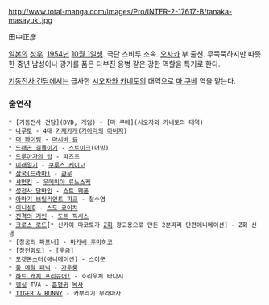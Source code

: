 http://www.total-manga.com/images/Pro/INTER-2-17617-B/tanaka-masayuki.jpg

田中正彦

[[일본]]의 [[성우]]. [[1954년]] [[10월 1일]]생. 극단 스바루 소속. [[오사카]] 부 출신.
무뚝뚝하지만 따뜻한 중년 남성이나 광기를 품은 다부진 용병 같은 강한 역할을 특기로 한다.

[[기동전사 건담]]에서는 급사한 [[시오자와 카네토]]의 대역으로 [[마 쿠베]] 역을 맡는다.

=== 출연작 ===
 * [기동전사 건담](DVD, 게임) - [마 쿠베](시오자와 카네토의 대역)
 * [[나루토]] - 4대 [[카제카게]]([[가아라]]의 [[아버지]])
 * [[더 화이팅]] - [[마시바 료]]
 * [[드래곤 길들이기]] - [[스토이크]](더빙)
 * [[드루아가의 탑]] - 파즈즈
 * [[미래일기]] - [[쿠루스 케이고]]
 * [[삼국(드라마)]] - [[관우]]
 * [[샤먼킹]] - [[우메미야 류노스케]]
 * [[성전사 단바인]] - [[쇼트 웨폰]]
 * [[아마기 브릴리언트 파크]] - 철수염
 * [[이니셜D]] - [[스도 쿄이치]]
 * [[진격의 거인]] - [[도트 픽시스]]
 * [[크로스 로드]][* 신카이 마코토가 [[Z회]] 광고용으로 만든 2분짜리 단편애니메이션] - Z회 선생
 * [창궁의 파프너] - [[마카베 후미히코]]
 * [창천항로] - [우금]
 * [[포켓몬스터(애니메이션)]] - [[스이쿤]]
 * [[풀 메탈 패닉]] - [[가우룽]]
 * [[하트 캐치 프리큐어!]] - 호리우치 타다시
 * [[헬싱]] TVA - [[흡혈귀]] [[목사]]
 * [[TIGER & BUNNY]] - 카부라기 무라마사

